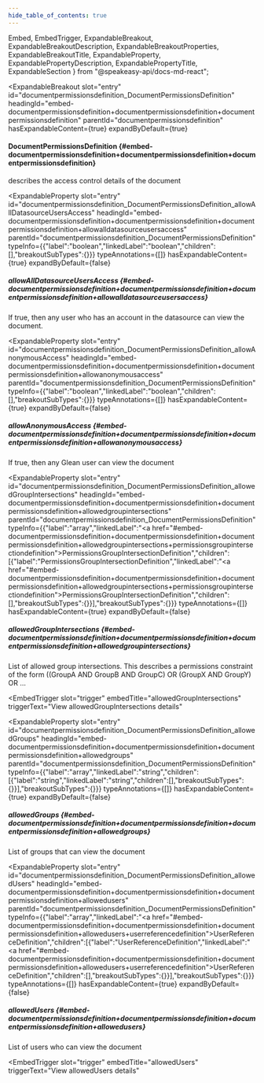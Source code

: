 ```yaml
---
hide_table_of_contents: true
---
```

  Embed,
  EmbedTrigger,
  ExpandableBreakout,
  ExpandableBreakoutDescription,
  ExpandableBreakoutProperties,
  ExpandableBreakoutTitle,
  ExpandableProperty,
  ExpandablePropertyDescription,
  ExpandablePropertyTitle,
  ExpandableSection
} from "@speakeasy-api/docs-md-react";

<ExpandableSection>

<ExpandableBreakout
  slot="entry"
  id="documentpermissionsdefinition_DocumentPermissionsDefinition"
  headingId="embed-documentpermissionsdefinition+documentpermissionsdefinition+documentpermissionsdefinition"
  parentId="documentpermissionsdefinition"
  hasExpandableContent={true}
  expandByDefault={true}
>

<ExpandableBreakoutTitle slot="title">

#### DocumentPermissionsDefinition \{#embed-documentpermissionsdefinition+documentpermissionsdefinition+documentpermissionsdefinition\}

</ExpandableBreakoutTitle>

<ExpandableBreakoutDescription slot="description">

describes the access control details of the document

</ExpandableBreakoutDescription>

<ExpandableBreakoutProperties slot="properties">

<ExpandableProperty
  slot="entry"
  id="documentpermissionsdefinition_DocumentPermissionsDefinition_allowAllDatasourceUsersAccess"
  headingId="embed-documentpermissionsdefinition+documentpermissionsdefinition+documentpermissionsdefinition+allowalldatasourceusersaccess"
  parentId="documentpermissionsdefinition_DocumentPermissionsDefinition"
  typeInfo={{"label":"boolean","linkedLabel":"boolean","children":[],"breakoutSubTypes":{}}}
  typeAnnotations={[]}
  hasExpandableContent={true}
  expandByDefault={false}
>

<ExpandablePropertyTitle slot="title">

##### allowAllDatasourceUsersAccess \{#embed-documentpermissionsdefinition+documentpermissionsdefinition+documentpermissionsdefinition+allowalldatasourceusersaccess\}

</ExpandablePropertyTitle>

<ExpandablePropertyDescription slot="description">

If true, then any user who has an account in the datasource can view the document.

</ExpandablePropertyDescription>

</ExpandableProperty>

<ExpandableProperty
  slot="entry"
  id="documentpermissionsdefinition_DocumentPermissionsDefinition_allowAnonymousAccess"
  headingId="embed-documentpermissionsdefinition+documentpermissionsdefinition+documentpermissionsdefinition+allowanonymousaccess"
  parentId="documentpermissionsdefinition_DocumentPermissionsDefinition"
  typeInfo={{"label":"boolean","linkedLabel":"boolean","children":[],"breakoutSubTypes":{}}}
  typeAnnotations={[]}
  hasExpandableContent={true}
  expandByDefault={false}
>

<ExpandablePropertyTitle slot="title">

##### allowAnonymousAccess \{#embed-documentpermissionsdefinition+documentpermissionsdefinition+documentpermissionsdefinition+allowanonymousaccess\}

</ExpandablePropertyTitle>

<ExpandablePropertyDescription slot="description">

If true, then any Glean user can view the document

</ExpandablePropertyDescription>

</ExpandableProperty>

<ExpandableProperty
  slot="entry"
  id="documentpermissionsdefinition_DocumentPermissionsDefinition_allowedGroupIntersections"
  headingId="embed-documentpermissionsdefinition+documentpermissionsdefinition+documentpermissionsdefinition+allowedgroupintersections"
  parentId="documentpermissionsdefinition_DocumentPermissionsDefinition"
  typeInfo={{"label":"array","linkedLabel":"<a href=\"#embed-documentpermissionsdefinition+documentpermissionsdefinition+documentpermissionsdefinition+allowedgroupintersections+permissionsgroupintersectiondefinition\">PermissionsGroupIntersectionDefinition</a>","children":[{"label":"PermissionsGroupIntersectionDefinition","linkedLabel":"<a href=\"#embed-documentpermissionsdefinition+documentpermissionsdefinition+documentpermissionsdefinition+allowedgroupintersections+permissionsgroupintersectiondefinition\">PermissionsGroupIntersectionDefinition</a>","children":[],"breakoutSubTypes":{}}],"breakoutSubTypes":{}}}
  typeAnnotations={[]}
  hasExpandableContent={true}
  expandByDefault={false}
>

<ExpandablePropertyTitle slot="title">

##### allowedGroupIntersections \{#embed-documentpermissionsdefinition+documentpermissionsdefinition+documentpermissionsdefinition+allowedgroupintersections\}

</ExpandablePropertyTitle>

<ExpandablePropertyDescription slot="description">

List of allowed group intersections. This describes a permissions constraint of the form ((GroupA AND GroupB AND GroupC) OR (GroupX AND GroupY) OR ...

</ExpandablePropertyDescription>

<Embed slot="embed">

<EmbedTrigger
  slot="trigger"
  embedTitle="allowedGroupIntersections"
  triggerText="View allowedGroupIntersections details"
>

<Embedallowedgroupintersections />

</EmbedTrigger>

</Embed>

</ExpandableProperty>

<ExpandableProperty
  slot="entry"
  id="documentpermissionsdefinition_DocumentPermissionsDefinition_allowedGroups"
  headingId="embed-documentpermissionsdefinition+documentpermissionsdefinition+documentpermissionsdefinition+allowedgroups"
  parentId="documentpermissionsdefinition_DocumentPermissionsDefinition"
  typeInfo={{"label":"array","linkedLabel":"string","children":[{"label":"string","linkedLabel":"string","children":[],"breakoutSubTypes":{}}],"breakoutSubTypes":{}}}
  typeAnnotations={[]}
  hasExpandableContent={true}
  expandByDefault={false}
>

<ExpandablePropertyTitle slot="title">

##### allowedGroups \{#embed-documentpermissionsdefinition+documentpermissionsdefinition+documentpermissionsdefinition+allowedgroups\}

</ExpandablePropertyTitle>

<ExpandablePropertyDescription slot="description">

List of groups that can view the document

</ExpandablePropertyDescription>

</ExpandableProperty>

<ExpandableProperty
  slot="entry"
  id="documentpermissionsdefinition_DocumentPermissionsDefinition_allowedUsers"
  headingId="embed-documentpermissionsdefinition+documentpermissionsdefinition+documentpermissionsdefinition+allowedusers"
  parentId="documentpermissionsdefinition_DocumentPermissionsDefinition"
  typeInfo={{"label":"array","linkedLabel":"<a href=\"#embed-documentpermissionsdefinition+documentpermissionsdefinition+documentpermissionsdefinition+allowedusers+userreferencedefinition\">UserReferenceDefinition</a>","children":[{"label":"UserReferenceDefinition","linkedLabel":"<a href=\"#embed-documentpermissionsdefinition+documentpermissionsdefinition+documentpermissionsdefinition+allowedusers+userreferencedefinition\">UserReferenceDefinition</a>","children":[],"breakoutSubTypes":{}}],"breakoutSubTypes":{}}}
  typeAnnotations={[]}
  hasExpandableContent={true}
  expandByDefault={false}
>

<ExpandablePropertyTitle slot="title">

##### allowedUsers \{#embed-documentpermissionsdefinition+documentpermissionsdefinition+documentpermissionsdefinition+allowedusers\}

</ExpandablePropertyTitle>

<ExpandablePropertyDescription slot="description">

List of users who can view the document

</ExpandablePropertyDescription>

<Embed slot="embed">

<EmbedTrigger
  slot="trigger"
  embedTitle="allowedUsers"
  triggerText="View allowedUsers details"
>

<Embedallowedusers />

</EmbedTrigger>

</Embed>

</ExpandableProperty>

</ExpandableBreakoutProperties>

</ExpandableBreakout>

</ExpandableSection>